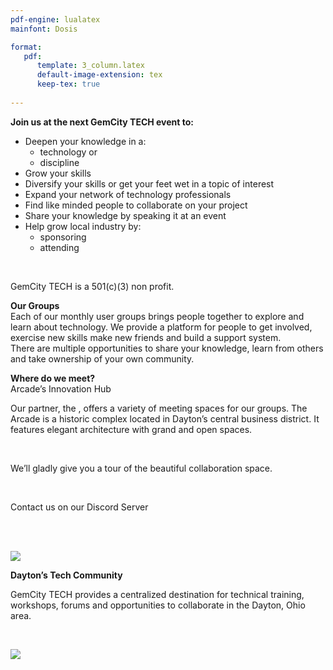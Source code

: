 ```yaml
---
pdf-engine: lualatex
mainfont: Dosis

format:  
   pdf: 
      template: 3_column.latex
      default-image-extension: tex
      keep-tex: true
   
---
```


\thispagestyle{empty}
\hrule

**Join us at the next GemCity TECH event to:**

- Deepen your knowledge in a:
  - technology or 
  - discipline
- Grow your skills
- Diversify your skills or get your feet wet in a topic of interest
- Expand your network of technology professionals
- Find like minded people to collaborate on your project
- Share your knowledge by speaking it at an event
- Help grow local industry by:
   - sponsoring
   - attending

<br>

GemCity TECH is a 501(c)(3) non profit.

\hfill

\hrule

\makebox[3.1in][c]{
  \includegraphics[width=1.1in]{./img/GemCity_meetup_qr.png}}

\makebox[3.1in][c]{\textbf{GemCity.TECH}}

\columnbreak

 **Our Groups**  
 Each of our monthly user groups brings people together to explore and learn about technology. We provide a platform for people to get involved, exercise new skills make new friends and build a support system. <br> 
There are multiple opportunities to share your knowledge, learn from others and take ownership of your own community. 



**Where do we meet?**  
Arcade’s Innovation Hub
<br>

Our partner, the \textbf{Arcade’s Innovation Hub}, offers a
variety of meeting spaces
for our groups. The Arcade is a historic complex located in
Dayton's central business district. It features
elegant architecture with grand and open spaces.

<br>

We’ll gladly give you a tour of the beautiful collaboration space.

<br>

Contact us on our Discord Server

\makebox[3.15in][c]{
  \includegraphics[width=1.1in]{img/gemcity_discord_qr.png}}


\columnbreak

<br>
<br>

![](img/GCTSquareWhiteForeground.png)

**Dayton's Tech Community**



GemCity TECH provides a centralized destination for technical
training, workshops, forums and
opportunities to collaborate in the Dayton, Ohio area.

<br>

![](img/meetup_image.jpg)
\hrule

<br>
<br>

\hrule

\makebox[3.1in][c]{
  \includegraphics[width=1.1in]{./img/GemCity_meetup_qr.png}}

\makebox[3.1in][c]{\textbf{GemCity.TECH}}
